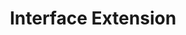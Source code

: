---
id: "q_ts_med_004"
questionType: "MULTIPLE_CHOICE"
title: "Interface Extension"
description: "How do you extend an interface in TypeScript?"
difficulty: "MEDIUM"
category: "Type Script"
options:
  - "interface B inherits A"
  - "interface B extends A"
  - "interface B implements A"
  - "interface B uses A"
correctAnswer: 1
---